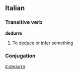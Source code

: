 ==Italian==
===Transitive verb===
'''dedurre'''
#To [[deduce]] or [[infer]] something
===Conjugation===
{{it-conj-urre|ded|avere}}

[[it:dedurre]]